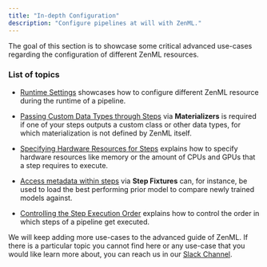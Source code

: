 ```yaml
---
title: "In-depth Configuration"
description: "Configure pipelines at will with ZenML."
---
```


The goal of this section is to showcase some critical advanced use-cases regarding the configuration of different ZenML resources.

### List of topics

* [Runtime Settings](/advanced-guide/pipelines/settings) showcases how to configure different ZenML resource during the runtime of a pipeline.

* [Passing Custom Data Types through Steps](/advanced-guide/pipelines/materializers) via **Materializers** is required if one of your steps outputs a custom class or other data types, for which materialization is not defined by ZenML itself.

* [Specifying Hardware Resources for Steps](/advanced-guide/pipelines/step-resources) explains how to specify hardware resources like memory or the amount of CPUs and GPUs that a step requires to execute.

* [Access metadata within steps](/advanced-guide/pipelines/step-metadata) via **Step Fixtures** can, for instance, be used to load the best performing prior model to compare newly trained models against.

* [Controlling the Step Execution Order](/advanced-guide/pipelines/step-order) explains how to control the order in which steps of a pipeline get executed.

We will keep adding more use-cases to the advanced guide of ZenML. If there is a particular topic you cannot find here or any use-case that you would like learn more about, you can reach us in our [Slack Channel](https://zenml.io/slack-invite).